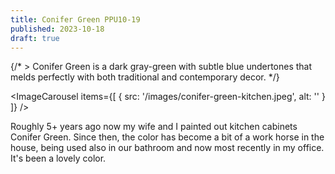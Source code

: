 ```yaml
---
title: Conifer Green PPU10-19
published: 2023-10-18
draft: true
---
```


{/* > Conifer Green is a dark gray-green with subtle blue undertones that melds perfectly with both traditional and contemporary decor. */}

<ImageCarousel
  items={[
    {
      src: '/images/conifer-green-kitchen.jpeg',
      alt: ''
    }
  ]}
/>

Roughly 5+ years ago now my wife and I painted out kitchen cabinets Conifer Green. Since then, the color has become a bit of a work horse in the house, being used also in our bathroom and now most recently in my office. It's been a lovely color.